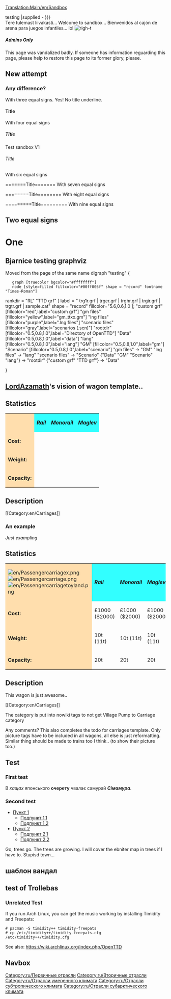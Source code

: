 {{en/Sandbox}}
<!-- Please make your edits after this line -->

[[Translation:Main/en/Sandbox]]

<includeonly>
testing
{{{1{{{1|}}}|supplied - {{{1}}} }}}<br>
{{{1|not supplied}}}
</includeonly>
Tere tulemast liivakasti...
Welcome to sandbox...
Bienvenidos al cajón de arena para juegos infantiles...    {{en/Emoticon|:D}} lol
[[File:en/Sandbox.png|righ-t]]
===== Admins Only =====
This page was vandalized badly. If someone has information reguarding this page, please help to restore this page to its former glory, please.



== New attempt ==

===Any difference?===
With three equal signs. Yes! No title underline.

====Title====
With four equal signs

=====Title=====
Test sandbox V1
======Title======
With six equal signs

=======Title=======
With seven equal signs

========Title========
With eight equal signs

=========Title=========
With nine equal signs

==Two equal signs==

=One=

==Bjarnice testing graphviz==
Moved from the page of the same name
<graphviz>
digraph "testing" {
	graph [truecolor bgcolor="#ffffffff"]
	node [style=filled fillcolor="#00ff005f" shape = "record" fontname "Times-Roman"]

rankdir = "RL"
"TTD grf" [
label = " trg1r.grf | trgcr.grf | trghr.grf | trgir.grf | trgtr.grf | sample.cat"
shape = "record"
fillcolor="5.6,0.6,1.0
];
"custom grf" [fillcolor="red",label="custom grf"]
"gm files" [fillcolor="yellow",label="gm_ttxx.gm"]
"lng files" [fillcolor="purple",label=".lng files"]
"scenario files" [fillcolor="gray",label="scenarios (.scn)"]
"rootdir" [fillcolor="0.5,0.8,1.0",label="Directory of OpenTTD"]
"Data" [fillcolor="0.5,0.8,1.0",label="data"]
"lang" [fillcolor="0.5,0.8,1.0",label="lang"]
"GM" [fillcolor="0.5,0.8,1.0",label="gm"]
"Scenario" [fillcolor="0.5,0.8,1.0",label="scenario"]
"gm files" -> "GM"
"lng files" -> "lang"
"scenario files" -> "Scenario"
{"Data" "GM" "Scenario" "lang"} -> "rootdir"
{"custom grf" "TTD grf"} -> "Data"

}
</graphviz>

==[[Archive/en/LordAzamath|LordAzamath]]'s vision of wagon template..==
==Statistics==
{|
|style="background:#ffdead;"| {{{Picture}}}
|style="background:#32ffff;"| '''''Rail'''''
|style="background:#32ffff;"| '''''Monorail'''''
|style="background:#32ffff;"| '''''Maglev'''''
|-
|style="background:#ffdead;"| '''Cost:'''
| {{{NormalCost}}}
| {{{MonoCost}}}
| {{{MagCost}}}
|-
|style="background:#ffdead;"| '''Weight:'''
| {{{NormalWeight}}}
| {{{MonoWeight}}}
| {{{MagWeight}}}
|-
|style="background:#ffdead;"| '''Capacity:'''
| {{{NormalCapacity}}}
| {{{MonoCapacity}}}
| {{{MagCapacity}}}
|}
==Description==
{{{Description}}}
<nowiki>[[Category:en/Carriages]]
</nowiki>

===An example===

''Just exampling''

==Statistics==
{|
|style="background:#ffdead;"| [[File:en/Passengercarriagex.png]] [[File:en/Passengercarriage.png]] [[File:en/Passengercarriagetoyland.png]]
|style="background:#32ffff;"| '''''Rail'''''
|style="background:#32ffff;"| '''''Monorail'''''
|style="background:#32ffff;"| '''''Maglev'''''
|-
|style="background:#ffdead;"| '''Cost:'''
| £1000 ($2000)
| £1000 ($2000)
| £1000 ($2000)
|-
|style="background:#ffdead;"| '''Weight:'''
| 10t (11t)
| 10t (11t)
| 10t (11t)
|-
|style="background:#ffdead;"| '''Capacity:'''
| 20t
| 20t
| 20t
|}
==Description==
This wagon is just awesome..

<nowiki>[[Category:en/Carriages]]
</nowiki>


The category is put into nowiki tags to not get Village Pump to Carriage category {{en/Emoticon|:)}}

Any comments? This also completes the todo for carriages template. Only picture tags have to be included in all wagons, all else is just reformatting. Similar thing should be made to trains too I think.. (to show their picture too.)

==Test==
===First test===
В ''хащах'' японського '''очерету''' чвалає самурай '''''Сімамура'''''.

===Second test===
*[[Main/en/Sandbox|Пункт 1]]
**[[Main/en/Sandbox|Подпункт 1.1]]
**[[Main/en/Sandbox|Подпункт 1.2]]
*[[Main/en/Sandbox|Пункт 2]]
**[[Main/en/Sandbox|Подпункт 2.1]]
**[[Main/en/Sandbox|Подпункт 2.2]]

Go, trees go. The trees are growing. I will cover the ebniter map in trees if I have to. Stupisd town...

==шаблон вандал==
{{Вандал/Ru}}

==test of Trollebas==
{{ru/Navbox NewGRF}}

===Unrelated Test===
If you run Arch Linux, you can get the music working by installing Timidity and Freepats:
<pre>
# pacman -S timidity++ timidity-freepats
# cp /etc/timidity++/timidity-freepats.cfg /etc/timidity++/timidity.cfg
</pre>
See also: https://wiki.archlinux.org/index.php/OpenTTD


==Navbox==


{{en/Navbox|navbar = off
|state = off      

|name  = Name 
|title = [[Main/ru/Промышленность|Промышленность/Ru]] 

|group1 = [[Main/en/Климат/Ru#Умеренный|Отрасли умеренного климата/Ru]]
|list1  = {{en/Nowrap begin}} [[Main/ru/Банк|Банк/Ru]] {{en/·w}} [[Main/ru/Завод|Завод/Ru]] {{en/·w}} [[Main/ru/Лес|Лес/Ru]] {{en/·w}} [[Main/ru/Лесопилка|Лесопилка/Ru]] {{en/·w}} [[Main/ru/Нефтезавод|Нефтезавод/Ru]] {{en/·w}} [[Main/ru/Нефтяная платформа|Нефтяная платформа/Ru]] {{en/·w}} [[Main/ru/Нефтяная скважина|Нефтяная скважина/Ru]] {{en/·w}} [[Main/ru/Сталелитейный завод|Сталелитейный завод/Ru]] {{en/·w}} [[Main/ru/Угольная шахта|Угольная шахта/Ru]] {{en/·w}} [[Main/ru/Ферма|Ферма/Ru]] {{en/·w}} [[Main/ru/Шахта железной руды|Шахта железной руды/Ru]] {{en/·w}} [[Main/ru/Электростанция|Электростанция/Ru]] {{en/Nowrap end}}

|group2 = Отрасли субарктического климата/Ru
|list2  = {{en/Nowrap begin}} Item 1 {{en/·w}} Item 2 {{en/·w}} Item 3 {{en/Nowrap end}}

|group3 = Отрасли субтропического климата/Ru
|list3  = {{en/Nowrap begin}} Item 1 {{en/·w}} Item 2 {{en/·w}} Item 3 {{en/Nowrap end}}

|group4 = Отрасли игрушечного климата/Ru
|list4  = {{en/Nowrap begin}} Item 1 {{en/·w}} Item 2 {{en/·w}} Item 3 {{en/Nowrap end}}
}}


{{en/Navbox Industries}}

[[Category:ru/Первичные отрасли]]
[[Category:ru/Вторичные отрасли]]
[[Category:ru/Отрасли умеренного климата]]
[[Category:ru/Отрасли субтропического климата]]
[[Category:ru/Отрасли субарктического климата]]
